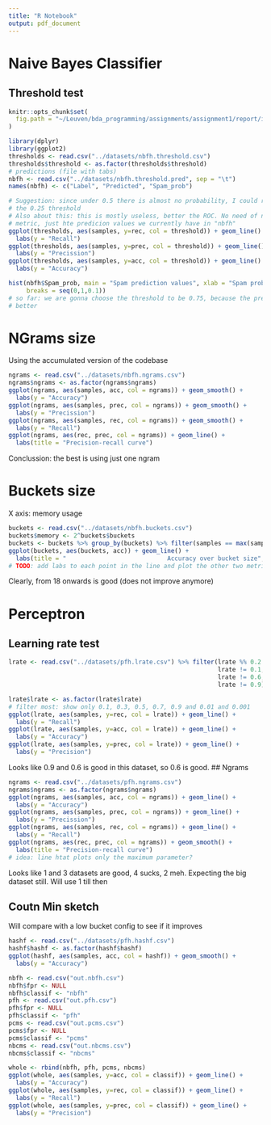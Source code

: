 ```yaml
---
title: "R Notebook"
output: pdf_document
---
```

# Naive Bayes Classifier
## Threshold test

```r
knitr::opts_chunk$set(
  fig.path = "~/Leuven/bda_programming/assignments/assignment1/report/images/"
)
```
```r
library(dplyr)
library(ggplot2)
thresholds <- read.csv("../datasets/nbfh.threshold.csv")
thresholds$threshold <- as.factor(thresholds$threshold)
# predictions (file with tabs)
nbfh <- read.csv("../datasets/nbfh.threshold.pred", sep = "\t")
names(nbfh) <- c("Label", "Predicted", "Spam_prob")

# Suggestion: since under 0.5 there is almost no probability, I could remove
# the 0.25 threshold
# Also about this: this is mostly useless, better the ROC. No need of new 
# metric, just hte predicion values we currently have in "nbfh"
ggplot(thresholds, aes(samples, y=rec, col = threshold)) + geom_line() + 
  labs(y = "Recall")
ggplot(thresholds, aes(samples, y=prec, col = threshold)) + geom_line() + 
  labs(y = "Precission")
ggplot(thresholds, aes(samples, y=acc, col = threshold)) + geom_line() +
  labs(y = "Accuracy")

hist(nbfh$Spam_prob, main = "Spam prediction values", xlab = "Spam probability",
     breaks = seq(0,1,0.1))
# so far: we are gonna choose the threshold to be 0.75, because the precision is
# better

```

# NGrams size
Using the accumulated version of the codebase
```r
ngrams <- read.csv("../datasets/nbfh.ngrams.csv")
ngrams$ngrams <- as.factor(ngrams$ngrams)
ggplot(ngrams, aes(samples, acc, col = ngrams)) + geom_smooth() + 
  labs(y = "Accuracy")
ggplot(ngrams, aes(samples, prec, col = ngrams)) + geom_smooth() + 
  labs(y = "Precission")
ggplot(ngrams, aes(samples, rec, col = ngrams)) + geom_smooth() + 
  labs(y = "Recall")
ggplot(ngrams, aes(rec, prec, col = ngrams)) + geom_line() + 
  labs(title = "Precision-recall curve")
```
Conclussion: the best is using just one ngram

# Buckets size
X axis: memory usage
```r
buckets <- read.csv("../datasets/nbfh.buckets.csv")
buckets$memory <- 2^buckets$buckets
buckets <- buckets %>% group_by(buckets) %>% filter(samples == max(samples))
ggplot(buckets, aes(buckets, acc)) + geom_line() + 
  labs(title = "                            Accuracy over bucket size", y = "Accuracy", x = "Log Buckets")
# TODO: add labs to each point in the line and plot the other two metrics
```
Clearly, from 18 onwards is good (does not improve anymore)

# Perceptron
## Learning rate test
```r
lrate <- read.csv("../datasets/pfh.lrate.csv") %>% filter(lrate %% 0.2 != 0,
                                                          lrate != 0.1, 
                                                          lrate != 0.6,
                                                          lrate != 0.9)

lrate$lrate <- as.factor(lrate$lrate)
# filter most: show only 0.1, 0.3, 0.5, 0.7, 0.9 and 0.01 and 0.001
ggplot(lrate, aes(samples, y=rec, col = lrate)) + geom_line() + 
  labs(y = "Recall")
ggplot(lrate, aes(samples, y=acc, col = lrate)) + geom_line() + 
  labs(y = "Accuracy")
ggplot(lrate, aes(samples, y=prec, col = lrate)) + geom_line() + 
  labs(y = "Precision")

```
Looks like 0.9 and 0.6 is good in this dataset, so 0.6 is good. 
## Ngrams
```r
ngrams <- read.csv("../datasets/pfh.ngrams.csv")
ngrams$ngrams <- as.factor(ngrams$ngrams)
ggplot(ngrams, aes(samples, acc, col = ngrams)) + geom_line() + 
  labs(y = "Accuracy")
ggplot(ngrams, aes(samples, prec, col = ngrams)) + geom_line() + 
  labs(y = "Precission")
ggplot(ngrams, aes(samples, rec, col = ngrams)) + geom_line() + 
  labs(y = "Recall")
ggplot(ngrams, aes(rec, prec, col = ngrams)) + geom_smooth() + 
  labs(title = "Precision-recall curve")
# idea: line htat plots only the maximum parameter?
```
Looks like 1 and 3 datasets are good, 4 sucks, 2 meh. Expecting the big dataset still. Will use 1 till then

## Coutn Min sketch
Will compare with a low bucket config to see if it improves
```r
hashf <- read.csv("../datasets/pfh.hashf.csv")
hashf$hashf <- as.factor(hashf$hashf)
ggplot(hashf, aes(samples, acc, col = hashf)) + geom_smooth() + 
  labs(y = "Accuracy")

```

```r
nbfh <- read.csv("out.nbfh.csv")
nbfh$fpr <- NULL
nbfh$classif <- "nbfh"
pfh <- read.csv("out.pfh.csv")
pfh$fpr <- NULL
pfh$classif <- "pfh"
pcms <- read.csv("out.pcms.csv")
pcms$fpr <- NULL
pcms$classif <- "pcms"
nbcms <- read.csv("out.nbcms.csv")
nbcms$classif <- "nbcms"

whole <- rbind(nbfh, pfh, pcms, nbcms)
ggplot(whole, aes(samples, y=acc, col = classif)) + geom_line() +
  labs(y = "Accuracy")
ggplot(whole, aes(samples, y=rec, col = classif)) + geom_line() + 
  labs(y = "Recall")
ggplot(whole, aes(samples, y=prec, col = classif)) + geom_line() + 
  labs(y = "Precision")

```


